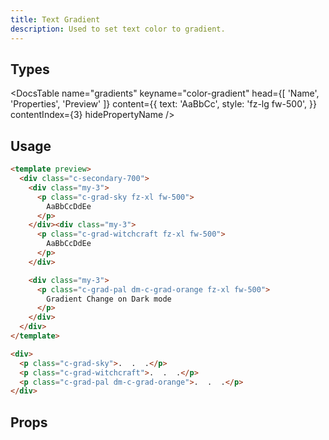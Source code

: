 ```yaml
---
title: Text Gradient
description: Used to set text color to gradient.
---
```


## Types

<DocsTable
  name="gradients"
  keyname="color-gradient"
  head={[
    'Name',
    'Properties',
    'Preview'
  ]}
  content={{
    text: 'AaBbCc',
    style: 'fz-lg fw-500',
  }}
  contentIndex={3}
  hidePropertyName
/>

## Usage

```html rose
<template preview>
  <div class="c-secondary-700">
    <div class="my-3">
      <p class="c-grad-sky fz-xl fw-500">
        AaBbCcDdEe
      </p>
    </div><div class="my-3">
      <p class="c-grad-witchcraft fz-xl fw-500">
        AaBbCcDdEe
      </p>
    </div>

    <div class="my-3">
      <p class="c-grad-pal dm-c-grad-orange fz-xl fw-500">
        Gradient Change on Dark mode
      </p>
    </div>
  </div>
</template>

<div>
  <p class="c-grad-sky">.  .  .</p>
  <p class="c-grad-witchcraft">.  .  .</p>
  <p class="c-grad-pal dm-c-grad-orange">.  .  .</p>
</div>
```


## Props

<DocsTable 
  type="props"
  name="gradients"
  keyname="color-gradient"
/>


